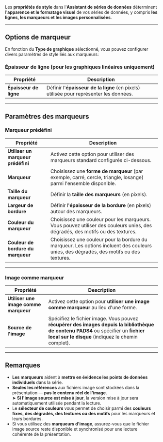 Les **propriétés de style** dans l'**Assistant de séries de données** déterminent l'**apparence et le formatage visuel** de vos séries de données, y compris **les lignes, les marqueurs et les images personnalisées**.

***

## **Options de marqueur**

En fonction du **Type de graphique** sélectionné, vous pouvez configurer divers paramètres de style liés aux marqueurs:

### **Épaisseur de ligne (pour les graphiques linéaires uniquement)**

| **Propriété**          | **Description**                                                                        |
| ---------------------- | -------------------------------------------------------------------------------------- |
| **Épaisseur de ligne** | Définir l'**épaisseur de la ligne** (en pixels) utilisée pour représenter les données. |

***

## **Paramètres des marqueurs**

### **Marqueur prédéfini**

| **Propriété**                      | **Description**                                                                                                                        |
| ---------------------------------- | -------------------------------------------------------------------------------------------------------------------------------------- |
| **Utiliser un marqueur prédéfini** | Activez cette option pour utiliser des marqueurs standard configurés ci-dessous.                                                       |
| **Marqueur**                       | Choisissez une **forme de marqueur** (par exemple, carré, cercle, triangle, losange) parmi l'ensemble disponible.                      |
| **Taille du marqueur**             | Définir la **taille des marqueurs** (en pixels).                                                                                       |
| **Largeur de bordure**             | Définir l'**épaisseur de la bordure** (en pixels) autour des marqueurs.                                                                |
| **Couleur du marqueur**            | Choisissez une couleur pour les marqueurs. Vous pouvez utiliser des couleurs unies, des dégradés, des motifs ou des textures.          |
| **Couleur de bordure du marqueur** | Choisissez une couleur pour la bordure du marqueur. Les options incluent des couleurs unies, des dégradés, des motifs ou des textures. |

***

### **Image comme marqueur**

| **Propriété**                         | **Description**                                                                                                                                                                        |
| ------------------------------------- | -------------------------------------------------------------------------------------------------------------------------------------------------------------------------------------- |
| **Utiliser une image comme marqueur** | Activez cette option pour **utiliser une image comme marqueur** au lieu d'une forme.                                                                                                   |
| **Source de l'image**                 | Spécifiez le fichier image. Vous pouvez **récupérer des images depuis la bibliothèque de contenu PADS4** ou spécifier un **fichier local sur le disque** (indiquez le chemin complet). |

***

## **Remarques**

* **Les marqueurs** aident à **mettre en évidence les points de données individuels** dans la série.
* **Seules les références** aux fichiers image sont stockées dans la présentation — **pas le contenu réel de l'image**.\
  ➤ **Si l'image source est mise à jour**, la version mise à jour sera automatiquement utilisée pendant la lecture.
* Le **sélecteur de couleurs** vous permet de choisir parmi des **couleurs fixes, des dégradés, des textures ou des motifs** pour les marqueurs et leurs bordures.
* Si vous utilisez des **marqueurs d'image**, assurez-vous que le fichier image source reste disponible et synchronisé pour une lecture cohérente de la présentation.
